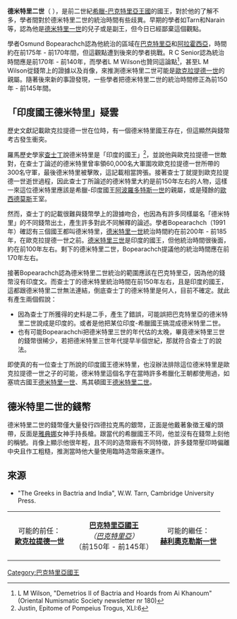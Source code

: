 '''德米特里二世'''（{{lang-el|Δημήτριος}} ），是前二世紀[[希臘-巴克特里亞王國|希臘-巴克特里亞王國]]的國王，對於他的了解不多，學者間對於德米特里二世的統治時間有些歧異。早期的學者如Tarn和Narain等，認為他是[[德米特里一世_(巴克特里亞)|德米特里一世]]的兒子或是副王，但今日已經鄙棄這個觀點。 

學者Osmund Bopearachch認為他統治的區域在[[巴克特里亞|巴克特里亞]]和[[阿拉霍西亞|阿拉霍西亞]]，時間約在前175年 - 前170年間，但這觀點遭到後來的學者挑戰。R C Senior認為統治時間應是前170年 - 前140年，而學者L M Wilson也贊同這論點<ref>L M Wilson, "Demetrios II of Bactria and Hoards from Ai Khanoum" (Oriental Numismatic Society newsletter nr 180) </ref>，甚至L M Wilson從錢幣上的證據以及肖像，來推測德米特里二世可能是[[歐克拉提德一世|歐克拉提德一世]]的親屬。隨著後來新的事證發現，一些學者把德米特里二世的統治時間修正為前150年 - 前145年間。

==「印度國王德米特里」疑雲==
歷史文獻記載歐克拉提德一世在位時，有一個德米特里國王存在，但這顯然與錢幣考古發生衝突。

羅馬歷史學家[[查士丁_(歷史學家)|查士丁]]說德米特里是「印度的國王」<ref>Justin, Epitome of Pompeius Trogus, XLI:6</ref>，並說他與歐克拉提德一世敵對，在查士丁論述的德米特里曾率領60,000名大軍圍攻歐克拉提德一世所帶的300名守軍，最後德米特里被擊敗，這記載相當誇張。接著查士丁就提到歐克拉提德一世逝世過程，因此查士丁所論述的德米特里大約是前150年左右的人物，這樣一來這位德米特里應該是希臘-印度國王[[阿波羅多特斯一世|阿波羅多特斯一世]]的親屬，或是殘餘的[[歐西德莫斯一世|歐西德莫斯]]王室。

然而，查士丁的記載很難與錢幣學上的證據吻合，也因為有許多同樣屬名「德米特里」的不同錢幣出土，產生許多對此不同解釋的論述。學者Bopearachch（1991年）確認有三個國王都叫德米特里，[[德米特里一世_(巴克特里亞)|德米特里一世]]統治時間約在前200年 - 前185年，在歐克拉提德一世之前。[[德米特里三世_(印度)|德米特里三世]]是印度的國王，但他統治時間很後面，約在前100年左右。剩下的德米特里二世，Bopearachch提議他的統治時間應在前170年左右。

接著Bopearachch認為德米特里二世統治的範圍應該在巴克特里亞，因為他的錢幣沒有印度文。而查士丁的德米特里統治時間在前150年左右，且是印度的國王，這都跟德米特里二世無法連結，倒底查士丁的德米特里是何人，目前不確定。就此有產生兩個假說：

* 因為查士丁所獲得的史料是二手，產生了錯誤，可能誤把巴克特里亞的德米特里二世說成是印度的。或者是他把某位印度-希臘國王搞混成德米特里二世。
* 也有可能Bopearachchi把德米特里三世的年代估的太晚，畢竟德米特里三世的錢幣很稀少，若把德米特里三世年代提早半個世紀，那就符合查士丁的說法。

即使真的有一位查士丁所說的印度國王德米特里，也沒辦法排除這位德米特里是歐克拉提德一世之子的可能，德米特里這個名字在當時許多希臘化王朝都使用過，如塞琉古國王[[德米特里一世_(塞琉古帝國)|德米特里一世]]、馬其頓國王[[德米特里二世_(馬其頓)|德米特里二世]]。

==德米特里二世的錢幣==
德米特里二世的錢幣僅大量發行四德拉克馬的銀幣，正面是他戴著象徵王權的頭帶，反面是[[雅典娜|雅典娜]]女神手持長槍。跟當代的希臘國王不同，他並沒有在錢幣上刻他的稱號。肖像上顯示他很年輕，且不同的造幣廠有不同特徵，許多錢幣壓印時偏離中央且作工粗糙，推測當時他大量使用臨時造幣廠來運作。

==來源==
<references/>
* "The Greeks in Bactria and India", W.W. Tarn, Cambridge University Press.

{{clear}}
{| align="center" cellpadding="2" border="2" 
|-
| width="30%" align="center" | 可能的前任：<br />'''[[歐克拉提德一世|歐克拉提德一世]]'''
| width="40%" align="center" | '''[[希臘-巴克特里亞王國|巴克特里亞國王]]'''<br />''（[[巴克特里亞|巴克特里亞]]）''<br />（前150年 - 前145年）
| width="30%" align="center" | 可能的繼任：<br />'''[[赫利奧克勒斯一世|赫利奧克勒斯一世]]'''
|}

{{希臘化時代統治者}}
[[Category:巴克特里亞國王|Category:巴克特里亞國王]]